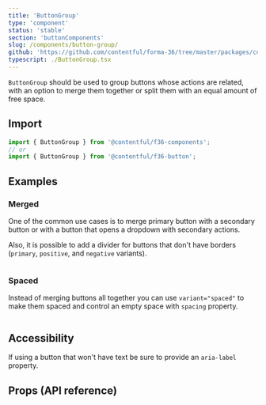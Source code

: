 ```yaml
---
title: 'ButtonGroup'
type: 'component'
status: 'stable'
section: 'buttonComponents'
slug: /components/button-group/
github: 'https://github.com/contentful/forma-36/tree/master/packages/components/button/src/ButtonGroup'
typescript: ./ButtonGroup.tsx
---
```


`ButtonGroup` should be used to group buttons whose actions are related, with an option to merge them together or split them with an equal amount of free space.

## Import

```js static=true
import { ButtonGroup } from '@contentful/f36-components';
// or
import { ButtonGroup } from '@contentful/f36-button';
```

## Examples

### Merged

One of the common use cases is to merge primary button with a secondary button or with a button that opens a dropdown with secondary actions.

Also, it is possible to add a divider for buttons that don't have borders (`primary`, `positive`, and `negative` variants).

```jsx file=../../examples/ButtonGroupMergedExample.tsx

```

### Spaced

Instead of merging buttons all together you can use `variant="spaced"` to make them spaced and control an empty space with `spacing` property.

```jsx file=../../examples/ButtonGroupSpacedExample.tsx

```

## Accessibility

If using a button that won't have text be sure to provide an `aria-label` property.

## Props (API reference)

<Props
  of="ButtonGroup"
  storybookPath="/story/components-button-buttongroup--basic"
/>
